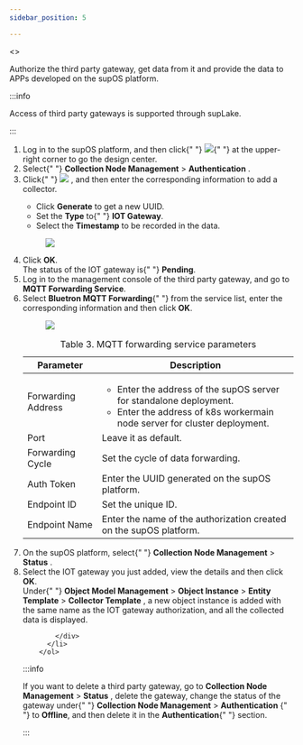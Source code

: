```yaml
---
sidebar_position: 5

---
```


<>
  <div>
    <p>
      Authorize the third party gateway, get data from it and provide the data
      to APPs developed on the supOS platform.
    </p>
  </div>
  <article
    className="nested3"
    aria-labelledby="ariaid-title8"
    id="authorizing_third_party_gateway"
  >

:::info

Access of third party gateways is supported through supLake.


:::

<ol>
<li className="stepexpand">
            <span>
              Log in to the supOS platform, and then click{" "}
              <img
                id="authorizing_third_party_gateway__image_stf_xfd_ytb"
                src="https://wordpressfreezonex.oss-cn-hangzhou.aliyuncs.com/platform/7.png"
              />{" "}
              at the upper-right corner to go the design center.
            </span>
          </li>
          <li className="stepexpand">
            <span>
              Select{" "}
              <span className="menucascade">
                <strong>Collection Node Management</strong> > <strong>Authentication</strong>
              </span>
              .
            </span>
          </li>
          <li className="stepexpand">
            <span>
              Click{" "}
              <img
                id="authorizing_third_party_gateway__image_ott_mgd_ytb"
                src="https://wordpressfreezonex.oss-cn-hangzhou.aliyuncs.com/platform/
16.png"
              />
              , and then enter the corresponding information to add a collector.
            </span>
            <div>
              <ul id="authorizing_third_party_gateway__ul_u2m_mjd_ytb">
                <li>
                  Click <strong>Generate</strong> to get a new
                  UUID.
                </li>
                <li>
                  Set the <strong>Type</strong> to{" "}
                  <strong>IOT Gateway</strong>.
                </li>
                <li>
                  Select the <strong>Timestamp</strong> to be
                  recorded in the data.
                </li>
              </ul>
            </div>
            <div>
              <figure
                className="fignone"
                id="authorizing_third_party_gateway__fig_ink_qgd_ytb"
              >
                <img
                  id="authorizing_third_party_gateway__image_qdt_tgd_ytb"
                  src="https://wordpressfreezonex.oss-cn-hangzhou.aliyuncs.com/platform/
20.png"
                />
              </figure>
            </div>
          </li>
          <li className="stepexpand">
            <span>
              Click <strong>OK</strong>.
            </span>
            <div>
              The status of the IOT gateway is{" "}
              <strong>Pending</strong>.
            </div>
          </li>
          <li className="stepexpand">
            <span>
              Log in to the management console of the third party gateway, and
              go to <strong>MQTT Forwarding Service</strong>.
            </span>
          </li>
          <li className="stepexpand">
            <span>
              Select <strong>Bluetron MQTT Forwarding</strong>{" "}
              from the service list, enter the corresponding information and
              then click <strong>OK</strong>.
            </span>
            <div>
              <figure
                className="fignone"
                id="authorizing_third_party_gateway__fig_y5r_q42_ytb"
              >
                <img
                  id="authorizing_third_party_gateway__image_z5r_q42_ytb"
                  src="https://wordpressfreezonex.oss-cn-hangzhou.aliyuncs.com/platform/
21.png"
                />
              </figure>
            </div>
            <div>
              <table
                id="authorizing_third_party_gateway__table_cj3_y42_ytb"
                className="frame-all"
              >
                <caption>
                  <span className="table--title-label">Table 3. </span>
                  <span>MQTT forwarding service parameters</span>
                </caption>
                <colgroup>
                  <col style={{ width: "23.474178403755868%" }} />
                  <col style={{ width: "76.52582159624413%" }} />
                </colgroup>
                <thead>
                  <tr>
                    <th
                      className="colsep-1 rowsep-1"
                      id="authorizing_third_party_gateway__table_cj3_y42_ytb__entry__1"
                    >
                      Parameter
                    </th>
                    <th
                      className="colsep-1 rowsep-1"
                      id="authorizing_third_party_gateway__table_cj3_y42_ytb__entry__2"
                    >
                      Description
                    </th>
                  </tr>
                </thead>
                <tbody>
                  <tr>
                    <td
                      className="colsep-1 rowsep-1"
                      headers="authorizing_third_party_gateway__table_cj3_y42_ytb__entry__1"
                    >
                      Forwarding Address
                    </td>
                    <td
                      className="colsep-1 rowsep-1"
                      headers="authorizing_third_party_gateway__table_cj3_y42_ytb__entry__2"
                    >
                      <ul id="authorizing_third_party_gateway__ul_tt4_dp2_ytb">
                        <li>
                          Enter the address of the supOS server for standalone
                          deployment.
                        </li>
                        <li>
                          Enter the address of k8s workermain node server for
                          cluster deployment.
                        </li>
                      </ul>
                    </td>
                  </tr>
                  <tr>
                    <td
                      className="colsep-1 rowsep-1"
                      headers="authorizing_third_party_gateway__table_cj3_y42_ytb__entry__1"
                    >
                      Port
                    </td>
                    <td
                      className="colsep-1 rowsep-1"
                      headers="authorizing_third_party_gateway__table_cj3_y42_ytb__entry__2"
                    >
                      Leave it as default.
                    </td>
                  </tr>
                  <tr>
                    <td
                      className="colsep-1 rowsep-1"
                      headers="authorizing_third_party_gateway__table_cj3_y42_ytb__entry__1"
                    >
                      Forwarding Cycle
                    </td>
                    <td
                      className="colsep-1 rowsep-1"
                      headers="authorizing_third_party_gateway__table_cj3_y42_ytb__entry__2"
                    >
                      Set the cycle of data forwarding.
                    </td>
                  </tr>
                  <tr>
                    <td
                      className="colsep-1 rowsep-1"
                      headers="authorizing_third_party_gateway__table_cj3_y42_ytb__entry__1"
                    >
                      Auth Token
                    </td>
                    <td
                      className="colsep-1 rowsep-1"
                      headers="authorizing_third_party_gateway__table_cj3_y42_ytb__entry__2"
                    >
                      Enter the UUID generated on the supOS platform.
                    </td>
                  </tr>
                  <tr>
                    <td
                      className="colsep-1 rowsep-1"
                      headers="authorizing_third_party_gateway__table_cj3_y42_ytb__entry__1"
                    >
                      Endpoint ID
                    </td>
                    <td
                      className="colsep-1 rowsep-1"
                      headers="authorizing_third_party_gateway__table_cj3_y42_ytb__entry__2"
                    >
                      Set the unique ID.
                    </td>
                  </tr>
                  <tr>
                    <td
                      className="colsep-1 rowsep-1"
                      headers="authorizing_third_party_gateway__table_cj3_y42_ytb__entry__1"
                    >
                      Endpoint Name
                    </td>
                    <td
                      className="colsep-1 rowsep-1"
                      headers="authorizing_third_party_gateway__table_cj3_y42_ytb__entry__2"
                    >
                      Enter the name of the authorization created on the supOS
                      platform.
                    </td>
                  </tr>
                </tbody>
              </table>
            </div>
          </li>
          <li className="stepexpand">
            <span>
              On the supOS platform, select{" "}
              <span className="menucascade">
                <strong>Collection Node Management</strong> > <strong>Status</strong>
              </span>
              .
            </span>
          </li>
          <li className="stepexpand">
            <span>
              Select the IOT gateway you just added, view the details and then
              click <strong>OK</strong>.
            </span>
            <div>
              Under{" "}
              <span className="menucascade">
                <strong>Object Model Management</strong> > <strong>Object Instance</strong> > <strong>Entity Template</strong> > <strong>Collector Template</strong>
              </span>
              , a new object instance is added with the same name as the IOT
              gateway authorization, and all the collected data is displayed.
            </div>
            <div>
             
            </div>
          </li>
        </ol>

:::info

If you want to delete a third party gateway, go to
 <span className="menucascade">
<strong>Collection Node Management</strong> > <strong>Status</strong>
</span>
                , delete the gateway, change the status of the gateway under{" "}
                <span className="menucascade">
                  <strong>Collection Node Management</strong> > <strong>Authentication</strong>
                </span>{" "}
                to <strong>Offline</strong>, and then delete
                it in the <strong>Authentication</strong>{" "}
                section.


:::
  </article>
</>
